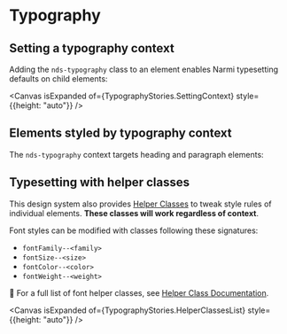 
<Meta title="Style/Typography" of={TypographyStories} />

# Typography

## Setting a typography context

Adding the `nds-typography` class to an element enables Narmi typesetting defaults
on child elements:

<Canvas isExpanded of={TypographyStories.SettingContext} style={{height: "auto"}} />


## Elements styled by typography context

The `nds-typography` context targets heading and paragraph elements:

<Canvas isExpanded of={TypographyStories.StyleElements} />

## Typesetting with helper classes

This design system also provides [Helper Classes](?path=/docs/style-helper-classes--using-helper-classes)
to tweak style rules of individual elements. **These classes will work regardless of context**.

Font styles can be modified with classes following these signatures:

* `fontFamily--<family>`
* `fontSize--<size>`
* `fontColor--<color>`
* `fontWeight--<weight>`

📖 For a full list of font helper classes, see [Helper Class Documentation](?path=/docs/style-helper-classes--using-helper-classes#font).

<Canvas isExpanded of={TypographyStories.HelperClassesList} style={{height: "auto"}} />